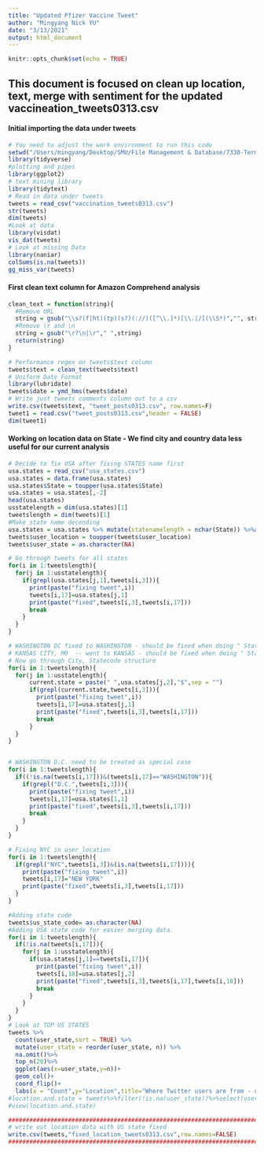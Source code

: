 ```yaml
---
title: "Updated Pfizer Vaccine Tweet"
author: "Mingyang Nick YU"
date: "3/13/2021"
output: html_document
---
```


```r
knitr::opts_chunk$set(echo = TRUE)
```

## This document is focused on clean up location, text, merge with sentiment for the updated vaccineation_tweets0313.csv

#### Initial importing the data under tweets

```r
# You need to adjust the work environment to run this code
setwd("/Users/mingyang/Desktop/SMU/File Management & Database/7330-Term-Porject/Data Set")
library(tidyverse)
#plotting and pipes 
library(ggplot2)
# text mining library
library(tidytext)
# Read in data under tweets
tweets = read_csv("vaccination_tweets0313.csv")
str(tweets)
dim(tweets)
#Look at data
library(visdat)
vis_dat(tweets)
# Look at missing Data
library(naniar)
colSums(is.na(tweets))
gg_miss_var(tweets)

```

#### First clean text column for Amazon Comprehend analysis

```r
clean_text = function(string){
  #Remove URL
  string = gsub("\\s?(f|ht)(tp)(s?)(://)([^\\.]*)[\\.|/](\\S*)","", string)
  #Remove \r and \n
  string = gsub("\r?\n|\r"," ",string)
  return(string)
}

# Performance regex on tweets$text column
tweets$text = clean_text(tweets$text)
# Uniform Date Format
library(lubridate)
tweets$date = ymd_hms(tweets$date)
# Write just tweets comments column out to a csv
write.csv(tweets$text, "tweet_posts0313.csv", row.names=F)
tweet1 = read.csv("tweet_posts0313.csv",header = FALSE)
dim(tweet1)
```

#### Working on location data on State - We find city and country data less useful for our current analysis

```r
# Decide to fix USA after fixing STATES name first
usa.states = read_csv("usa_states.csv")
usa.states = data.frame(usa.states)
usa.states$State = toupper(usa.states$State)
usa.states = usa.states[,-2]
head(usa.states)
usstatelength = dim(usa.states)[1]
tweetslength = dim(tweets)[1]
#Make state name decending
usa.states = usa.states %>% mutate(statenamelength = nchar(State)) %>%arrange(desc(statenamelength))
tweets$user_location = toupper(tweets$user_location)
tweets$user_state = as.character(NA)

# Go through tweets for all states
for(i in 1:tweetslength){
  for(j in 1:usstatelength){
    if(grepl(usa.states[j,1],tweets[i,3])){
      print(paste("fixing tweet",i))
      tweets[i,17]=usa.states[j,1]
      print(paste("fixed",tweets[i,3],tweets[i,17]))
      break
    }
  }
}

# WASHINGTON DC fixed to WASHINGTON - should be fixed when doing " StateCode$" structure
# KANSAS CITY, MO  -- went to KANSAS - should be fixed when doing " StateCode$" structure
# Now go through City, Statecode structure
for(i in 1:tweetslength){
  for(j in 1:usstatelength){
      current.state = paste(" ",usa.states[j,2],"$",sep = "")
      if(grepl(current.state,tweets[i,3])){
        print(paste("fixing tweet",i))
        tweets[i,17]=usa.states[j,1]
        print(paste("fixed",tweets[i,3],tweets[i,17]))
        break
      }
  }
}


# WASHINGTON D.C. need to be treated as special case
for(i in 1:tweetslength){
  if((!is.na(tweets[i,17]))&(tweets[i,17]=="WASHINGTON")){
    if(grepl("D.C.",tweets[i,3])){
      print(paste("fixing tweet",i))
      tweets[i,17]=usa.states[1,1]
      print(paste("fixed",tweets[i,3],tweets[i,17]))
      break
    }
  }
}

# Fixing NYC in user_location
for(i in 1:tweetslength){
  if(grepl("NYC",tweets[i,3])&(is.na(tweets[i,17]))){
    print(paste("fixing tweet",i))
    tweets[i,17]="NEW YORK"
    print(paste("fixed",tweets[i,3],tweets[i,17]))
  }
}

#Adding state code
tweets$us_state_code= as.character(NA)
#Adding USA state code for easier merging data.
for(i in 1:tweetslength){
  if(!is.na(tweets[i,17])){
    for(j in 1:usstatelength){
      if(usa.states[j,1]==tweets[i,17]){
        print(paste("fixing tweet",i))
        tweets[i,18]=usa.states[j,2]
        print(paste("fixed",tweets[i,3],tweets[i,17],tweets[i,18]))
        break
      }
    }
  }
}
# Look at TOP US STATES
tweets %>% 
  count(user_state,sort = TRUE) %>%
  mutate(user_state = reorder(user_state, n)) %>%
  na.omit()%>%
  top_n(20)%>%
  ggplot(aes(x=user_state,y=n))+
  geom_col()+
  coord_flip()+
  labs(x = "Count",y="Location",title="Where Twitter users are from - unique State")
#location.and.state = tweets%>%filter(!is.na(user_state))%>%select(user_state,us_state_code)
#view(location.and.state)

###########################################################################################
# write out location data with US state fixed
write.csv(tweets,"fixed_location_tweets0313.csv",row.names=FALSE)
###########################################################################################
```














